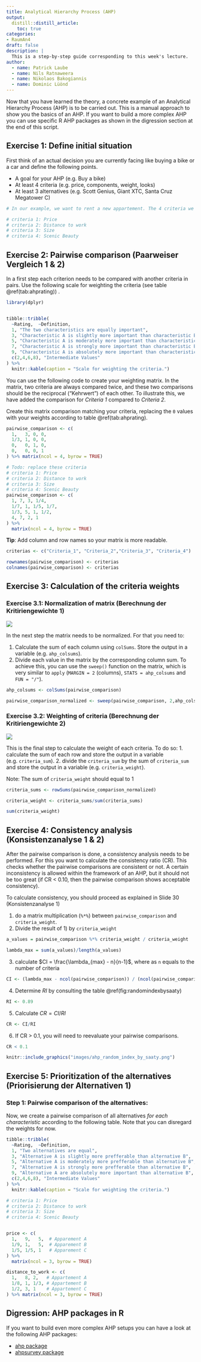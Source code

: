 ```yaml
---
title: Analytical Hierarchy Process (AHP)
output: 
  distill::distill_article:
    toc: true
categories:
- RaumAn4
draft: false
description: |
  This is a step-by-step guide corresponding to this week's lecture.
author:
  - name: Patrick Laube
  - name: Nils Ratnaweera
  - name: Nikolaos Bakogiannis
  - name: Dominic Lüönd
---
```




Now that you have learned the theory, a concrete example of an Analytical Hierarchy Process (AHP) is to be carried out. This is a manual approach to show you the basics of an AHP. If you want to build a more complex AHP you can use specific R AHP packages as shown in the digression section at the end of this script.


## Exercise 1: Define initial situation 

First think of an actual decision you are currently facing like buying a bike or a car and define the following points.

* A goal for your AHP (e.g. Buy a bike)
* At least 4 criteria (e.g. price, components, weight, looks)
* At least 3 alternatives (e.g. Scott Genius, Giant XTC, Santa Cruz Megatower C)


```r
# In our example, we want to rent a new appartement. The 4 criteria we will use to are:

# criteria 1: Price
# criteria 2: Distance to work
# criteria 3: Size
# criteria 4: Scenic Beauty
```


## Exercise 2: Pairwise comparison (Paarweiser Vergleich 1 & 2)

In a first step each criterion needs to be compared with another criteria in pairs. Use the following scale for weighting the criteria (see table \@ref(tab:ahprating)) . 

```r
library(dplyr)


tibble::tribble(
  ~Rating,	~Definition,
  1, "The two characteristics are equally important",
  3, "Characteristic A is slightly more important than characteristic B",
  5, "Characteristic A is moderately more important than characteristic B",
  7, "Characteristic A is strongly more important than characteristic B",
  9, "Characteristic A is absolutely more important than characteristic B",
  c(2,4,6,8), "Intermediate Values"
) %>%
  knitr::kable(caption = "Scale for weighting the criteria.")
```

You can use the following code to create your weighting matrix. In the matrix, two criteria are always compared twice, and these two comparisons should be the reciprocal ("Kehrwert") of each other. To illustrate this, we have added the comparison for *Criteria 1* compared to *Criteria 2*. 

Create this matrix comparison matching your criteria, replacing the `0` values with your weights according to table \@ref(tab:ahprating).

```r
pairwise_comparison <- c(
  1,   3, 0, 0,
  1/3, 1, 0, 0,
  0,   0, 1, 0,
  0,   0, 0, 1
) %>% matrix(ncol = 4, byrow = TRUE) 

```


```r
# Todo: replace these criteria
# criteria 1: Price
# criteria 2: Distance to work
# criteria 3: Size
# criteria 4: Scenic Beauty
pairwise_comparison <- c(
  1, 7, 3, 1/4,
  1/7, 1, 1/5, 1/7,
  1/3, 5, 1, 1/2,
  4, 7, 2, 1
) %>%
  matrix(ncol = 4, byrow = TRUE)

```


**Tip**: Add column and row names so your matrix is more readable. 

```r
criterias <- c("Criteria_1", "Criteria_2","Criteria_3", "Criteria_4")

rownames(pairwise_comparison) <- criterias
colnames(pairwise_comparison) <- criterias
```



## Exercise 3: Calculation of the criteria weights 

### Exercise 3.1: Normalization of matrix (Berechnung der Kritiriengewichte 1)

![](images/criteria_normalize.png)

In the next step the matrix needs to be normalized. For that you need to: 

1. Calculate the sum of each column using `colSums`. Store the output in a variable (e.g. `ahp_colsums`).
2. Divide each value in the matrix by the corresponding column sum. To achieve this, you can use the `sweep()` function on the matrix, which is very similar to `apply` (`MARGIN = 2` (columns), `STATS = ahp_colsums` and `FUN = "/"`).


```r

ahp_colsums <- colSums(pairwise_comparison)

pairwise_comparison_normalized <- sweep(pairwise_comparison, 2,ahp_colsums, FUN = "/")

```



### Exercise 3.2: Weighting of criteria (Berechnung der Kritiriengewichte 2)

![](images/weights_normalize.png)


This is the final step to calculate the weight of each criteria. To do so: 
1. calculate the sum of each row and store the output in a variable (e.g. `criteria_sum`). 
2. divide the `criteria_sum` by the sum of `criteria_sum` and store the output in a variable (e.g. `criteria_weight`).

Note: The sum of `criteria_weight` should equal to 1

```r
criteria_sums <- rowSums(pairwise_comparison_normalized)

criteria_weight <- criteria_sums/sum(criteria_sums)

sum(criteria_weight)
```


## Exercise 4: Consistency analysis (Konsistenzanalyse 1 & 2)

After the pairwise comparison is done, a consistency analysis needs to be performed. For this you want to calculate the consistency ratio (CR). This checks whether the pairwise comparisons are consistent or not. A certain inconsistency is allowed within the framework of an AHP, but it should not be too great (if CR < 0.10, then the pairwise comparison shows acceptable consistency). 

To calculate consistency, you should proceed as explained in Slide 30 (Konsistenzanalyse 1)

1. do a matrix multiplication (`%*%`) between `pairwise_comparison` and `criteria_weight`. 
2. Divide the result of 1) by `criteria_weight`

```r

a_values = pairwise_comparison %*% criteria_weight / criteria_weight

lambda_max = sum(a_values)/length(a_values)
```

3. calculate $CI = \frac{\lambda_{max} - n}{n-1}$, where as `n` equals to the number of criteria

```r
CI <- (lambda_max - ncol(pairwise_comparison)) / (ncol(pairwise_comparison)-1)
```

4. Determine $RI$ by consulting the table \@ref(fig:randomindexbysaaty)

```r
RI <- 0.89
```


5. Calculate $CR = CI / RI$

```r
CR <- CI/RI
```

6. If CR > 0.1, you will need to reevaluate your pairwise comparisons. 

```r
CR < 0.1
```

```r
knitr::include_graphics("images/ahp_random_index_by_saaty.png")
```

## Exercise 5: Prioritization of the alternatives (Priorisierung der Alternativen 1)


### Step 1: Pairwise comparison of the alternatives:

Now, we create a pairwise comparison of all alternatives *for each characteristic* according to the following table. Note that you can disregard the weights for now.

```r

tibble::tribble(
  ~Rating,	~Definition,
  1, "Two alternatives are equal",
  3, "Alternative A is slightly more prefferable than alternative B",
  5, "Alternative A is moderately more prefferable than alternative B",
  7, "Alternative A is strongly more prefferable than alternative B",
  9, "Alternative A are absolutely more important than alternative B",
  c(2,4,6,8), "Intermediate Values"
) %>%
  knitr::kable(caption = "Scale for weighting the criteria.")
```


```r
# criteria 1: Price
# criteria 2: Distance to work
# criteria 3: Size
# criteria 4: Scenic Beauty


price <- c(
  1,   9,   5,  # Apparement A
  1/9, 1,   5,  # Apparement B
  1/5, 1/5, 1   # Apparement C
) %>%
  matrix(ncol = 3, byrow = TRUE)

distance_to_work <- c(
  1,   8, 2,   # Appartement A
  1/8, 1, 1/3, # Appartement B
  1/2, 3, 1    # Appartement C
) %>% matrix(ncol = 3, byrow = TRUE)


```




## Digression: AHP packages in R
If you want to build even more complex AHP setups you can have a look at the following AHP packages:

* [ahp package](https://www.r-bloggers.com/2016/01/analytic-hierarchy-process-ahp-with-the-ahp-package/)
* [ahpsurvey package](https://cran.r-project.org/web/packages/ahpsurvey/vignettes/my-vignette.html)


